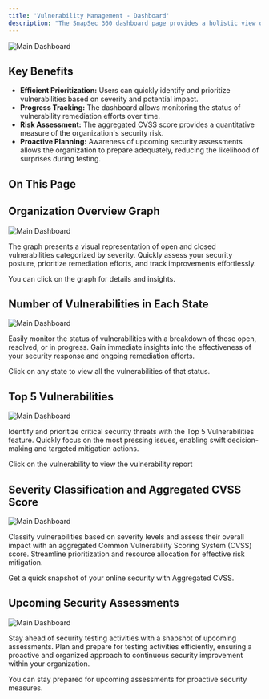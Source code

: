 ```yaml
---
title: 'Vulnerability Management - Dashboard'
description: "The SnapSec 360 dashboard page provides a holistic view of your organization's security landscape. Through visual graphs and key metrics, it offers insights into the distribution of open and closed vulnerabilities, the number of vulnerabilities in different states, and the top open vulnerabilities. Additionally, the dashboard presents the aggregated Common Vulnerability Scoring System (CVSS) score for the entire organization and highlights upcoming security assessments. This tool is designed to empower organizations in prioritizing and addressing security vulnerabilities efficiently. It showcases real-time insights, vulnerability metrics, collaboration updates, and executive summaries for informed decision-making and proactive security measures."
---
```


<img
  className="glass rounded-xl"
  src="/images/csm/dash.png"
  alt="Main Dashboard"
/>


## Key Benefits
- __Efficient Prioritization:__ Users can quickly identify and prioritize vulnerabilities based on severity and potential impact.
- __Progress Tracking:__ The dashboard allows monitoring the status of vulnerability remediation efforts over time.
- __Risk Assessment:__ The aggregated CVSS score provides a quantitative measure of the organization's security risk.
- __Proactive Planning:__ Awareness of upcoming security assessments allows the organization to prepare adequately, reducing the likelihood of surprises during testing.








## On This Page
<CardGroup cols={2}>
     <Card title="Introduction" icon="Readme" href="#">
   
  </Card>
  <Card title="Organization Overview" icon="sitemap" href="#organization-overview-graph">
    
  </Card>
  <Card title="Vulnerability states" icon="chart-bar" href="#number-of-vulnerabilities-in-each-state">
   
  </Card>
  <Card title="Top 5 Vulnerabilities" icon="list-ol" href="#top-5-vulnerabilities">
    
  </Card>
  <Card title="Classification and Aggregated Score" icon="ranking-star" href="#severity-classification-and-aggregated-cvss-score">
   
  </Card>

   <Card title="Upcoming Security Assessments" icon="clock-rotate-left" href="#upcoming-security-assessments">
   
  </Card>
</CardGroup>







## Organization Overview Graph

<img
  className="glass rounded-xl"
  src="/images/csm/2.png"
  alt="Main Dashboard"
/>



The graph presents a visual representation of open and closed vulnerabilities categorized by severity. Quickly assess your security posture, prioritize remediation efforts, and track improvements effortlessly.


<Tip>You can click on the graph for details and insights.</Tip>


## Number of Vulnerabilities in Each State

<img
  className="glass rounded-xl"
  src="/images/csm/3.png"
  alt="Main Dashboard"
/>



Easily monitor the status of vulnerabilities with a breakdown of those open, resolved, or in progress. Gain immediate insights into the effectiveness of your security response and ongoing remediation efforts.



<Tip>Click on any state to view all the vulnerabilities of that status.</Tip>


## Top 5 Vulnerabilities

<img
  className="glass rounded-xl"
  src="/images/csm/4.png"
  alt="Main Dashboard"
/>

Identify and prioritize critical security threats with the Top 5 Vulnerabilities feature. Quickly focus on the most pressing issues, enabling swift decision-making and targeted mitigation actions.


<Tip>Click on the vulnerability to view the vulnerability report</Tip>

## Severity Classification and Aggregated CVSS Score
<img
  className="glass rounded-xl"
  src="/images/csm/5.png"
  alt="Main Dashboard"
/>


Classify vulnerabilities based on severity levels and assess their overall impact with an aggregated Common Vulnerability Scoring System (CVSS) score. Streamline prioritization and resource allocation for effective risk mitigation.

<Tip>Get a quick snapshot of your online security with Aggregated CVSS.</Tip>



## Upcoming Security Assessments
<img
  className="glass rounded-xl"
  src="/images/csm/6.png"
  alt="Main Dashboard"
/>


Stay ahead of security testing activities with a snapshot of upcoming assessments. Plan and prepare for testing activities efficiently, ensuring a proactive and organized approach to continuous security improvement within your organization.

<Tip>You can stay prepared for upcoming assessments for proactive security measures.</Tip>





